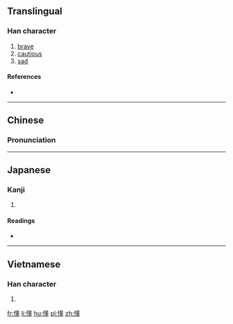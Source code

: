 ==Translingual==

===Han character===
{{Han char|rn=61|rad=心|as=11|sn=14|four=9401<sub>4</sub>|canj=心廿中一 (PTLM)|ids=⿰[[忄]][[堇]]}}

# [[brave]]
# [[cautious]]
# [[sad]]

====References====
* {{Han ref|kx=0399.310|dkj=11129|dj=0739.190|hdz=42344.160|uh=616C|ud=24940|bh=E1CB|bd=57803}}

----

==Chinese==
{{zh-forms}}

===Pronunciation===
{{zh-pron
|m=qín,jǐn
|c=kan4
|mc=y
|oc=y
|ma=
|cat=a
}}

----

==Japanese==

===Kanji===
{{ja-kanji|grade=|rs=心11}}

# {{defn|lang=ja|sort=心11}}

====Readings====
* {{ja-readings|on=[[きん]] (kin), [[ごん]] (gon), [[こん]] (kon)|kun=[[かなしむ]] (kanashimu)}}

----

==Vietnamese==

===Han character===
{{vi-readings|rs=心11| hanviet = cỡn}}

# {{defn|lang=vi|sort=心11}}

[[fr:慬]]
[[li:慬]]
[[hu:慬]]
[[pl:慬]]
[[zh:慬]]
